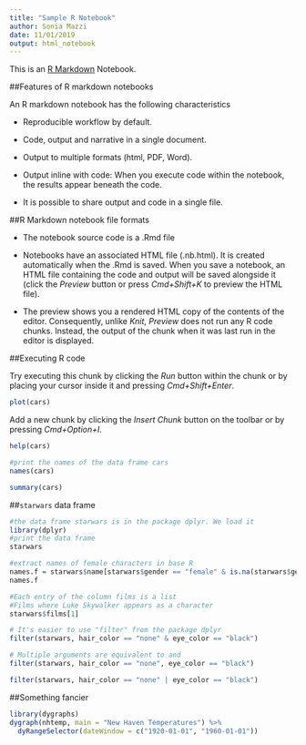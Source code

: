 ```yaml
---
title: "Sample R Notebook"
author: Sonia Mazzi
date: 11/01/2019
output: html_notebook
---
```


This is an [R Markdown](http://rmarkdown.rstudio.com) Notebook. 

##Features of R markdown notebooks

An R markdown notebook has the following characteristics

* Reproducible workflow by default.

* Code, output and narrative in a single document.

* Output to multiple formats (html, PDF, Word).

* Output inline with code: When you execute code within the notebook, the results appear beneath the code. 

* It is possible to share output and code in a single file.

##R Markdown notebook file formats

* The notebook source code is a .Rmd file

* Notebooks have an associated HTML file (.nb.html). It is created automatically when the .Rmd is saved.
When you save a notebook, an HTML file containing the code and output will be saved alongside it (click the *Preview* button or press *Cmd+Shift+K* to preview the HTML file). 

* The preview shows you a rendered HTML copy of the contents of the editor. Consequently, unlike *Knit*, *Preview* does not run any R code chunks. Instead, the output of the chunk when it was last run in the editor is displayed.



##Executing R code

Try executing this chunk by clicking the *Run* button within the chunk or by placing your cursor inside it and pressing *Cmd+Shift+Enter*. 

```r
plot(cars)
```

Add a new chunk by clicking the *Insert Chunk* button on the toolbar or by pressing *Cmd+Option+I*.

```r
help(cars)
```

```r
#print the names of the data frame cars
names(cars)
```

```r
summary(cars)
```

##`starwars` data frame

```r
#the data frame starwars is in the package dplyr. We load it
library(dplyr)
#print the data frame
starwars
```

```r
#extract names of female characters in base R
names.f = starwars$name[starwars$gender == "female" & is.na(starwars$gender) == "FALSE"]
names.f
```

```r
#Each entry of the column films is a list
#Films where Luke Skywalker appears as a character
starwars$films[1]
```


```r
# It's easier to use "filter" from the package dplyr
filter(starwars, hair_color == "none" & eye_color == "black")
```

```r
# Multiple arguments are equivalent to and
filter(starwars, hair_color == "none", eye_color == "black")
```


```r
filter(starwars, hair_color == "none" | eye_color == "black")
```

##Something fancier

```r
library(dygraphs)
dygraph(nhtemp, main = "New Haven Temperatures") %>% 
  dyRangeSelector(dateWindow = c("1920-01-01", "1960-01-01"))
```



